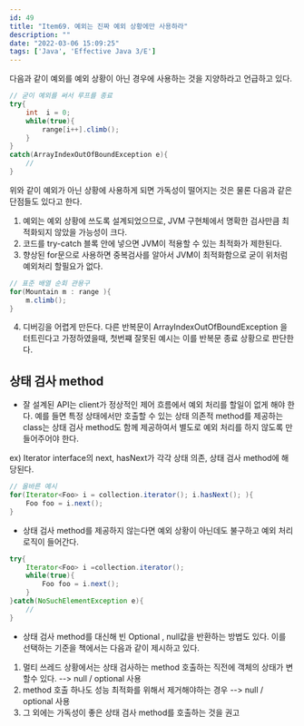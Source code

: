 ```yaml
---
id: 49
title: "Item69. 예외는 진짜 예외 상황에만 사용하라"
description: ""
date: "2022-03-06 15:09:25"
tags: ['Java', 'Effective Java 3/E']
---
```

다음과 같이 예외를 예외 상황이 아닌 경우에 사용하는 것을 지양하라고 언급하고 있다. 

```java
// 굳이 예외를 써서 루프를 종료 
try{
    int  i = 0;
    while(true){
        range[i++].climb();
    }
}
catch(ArrayIndexOutOfBoundException e){
    // 
}
```

위와 같이 예외가 아닌 상황에 사용하게 되면 가독성이 떨어지는 것은 물론 다음과 같은 단점들도 있다고 한다. 

1. 예외는 예외 상황에 쓰도록 설계되었으므로, JVM 구현체에서 명확한 검사만큼 최적화되지 않았을 가능성이 크다. 
2. 코드를 try-catch 블록 안에 넣으면 JVM이 적용할 수 있는 최적화가 제한된다. 
3. 향상된 for문으로 사용하면 중복검사를 알아서 JVM이 최적화함으로 굳이 위처럼 예외처리 할필요가 없다. 

```java
// 표준 배열 순회 관용구 
for(Mountain m : range ){
    m.climb();
} 
```


4. 디버깅을 어렵게 만든다. 다른 반복문이 ArrayIndexOutOfBoundException 을 터트린다고 가정하였을때, 첫번쨰 잘못된 예시는 이를 반복문 종료 상황으로 판단한다.  


## 상태 검사 method 

- 잘 설계된 API는 client가 정상적인 제어 흐름에서 예외 처리를 할일이 없게 해야 한다. 예를 들면 특정 상태에서만 호출할 수 있는 상태 의존적 method를 제공하는 class는 상태 검사 method도 함께 제공하여서 별도로 예외 처리를 하지 않도록 만들어주어야 한다.

ex) Iterator interface의 next, hasNext가 각각 상태 의존, 상태 검사 method에 해당된다.

```java
// 올바른 예시
for(Iterator<Foo> i = collection.iterator(); i.hasNext(); ){
    Foo foo = i.next();
}
```

- 상태 검사 method를 제공하지 않는다면 예외 상황이 아닌데도 불구하고 예외 처리 로직이 들어간다. 

```java
try{
    Iterator<Foo> i =collection.iterator();
    while(true){
        Foo foo = i.next();
    }
}catch(NoSuchElementException e){
    //
}
```

- 상태 검사 method를 대신해 빈 Optional , null값을 반환하는 방법도 있다. 이를 선택하는 기준을 책에서는 다음과 같이 제시하고 있다.

1.  멀티 쓰레드 상황에서는 상태 검사하는 method 호출하는 직전에 객체의 상태가 변할수 있다. --> null / optional 사용
2.  method 호출 하나도 성능 최적화를 위해서 제거해야하는 경우 --> null / optional 사용
3.  그 외에는 가독성이 좋은 상태 검사 method를 호출하는 것을 권고